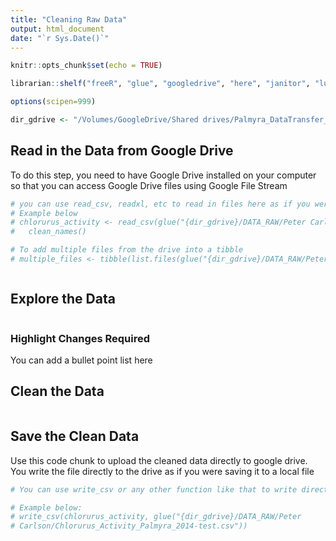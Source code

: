 ```yaml
---
title: "Cleaning Raw Data"
output: html_document
date: "`r Sys.Date()`"
---
```


```r
knitr::opts_chunk$set(echo = TRUE)

librarian::shelf("freeR", "glue", "googledrive", "here", "janitor", "lubridate", "readxl", "tidyverse")

options(scipen=999)

dir_gdrive <- "/Volumes/GoogleDrive/Shared drives/Palmyra_DataTransfer_EDI_Project"
```

## Read in the Data from Google Drive 

To do this step, you need to have Google Drive installed on your computer so that you can access Google Drive files using Google File Stream 

```r

# you can use read_csv, readxl, etc to read in files here as if you were doing it from your local machine. 
# Example below 
# chlorurus_activity <- read_csv(glue("{dir_gdrive}/DATA_RAW/Peter Carlson/Chlorurus_Activity_data.csv")) %>% 
#   clean_names()

# To add multiple files from the drive into a tibble 
# multiple_files <- tibble(list.files(glue("{dir_gdrive}/DATA_RAW/Peter Carlson/"), pattern = ".csv"))



```


## Explore the Data 

```r



```


### Highlight Changes Required 

You can add a bullet point list here 




## Clean the Data 

```r



```

## Save the Clean Data 

Use this code chunk to upload the cleaned data directly to google drive. You write the file directly to the drive as if you were saving it to a local file 

```r
# You can use write_csv or any other function like that to write directly to the drive. 

# Example below: 
# write_csv(chlorurus_activity, glue("{dir_gdrive}/DATA_RAW/Peter 
# Carlson/Chlorurus_Activity_Palmyra_2014-test.csv"))



```



